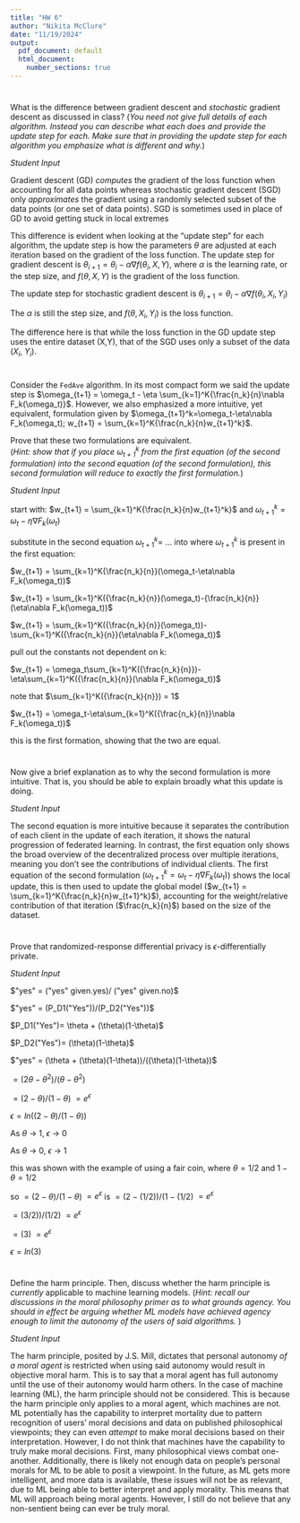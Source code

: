 ---
title: "HW 6"
author: "Nikita McClure"
date: "11/19/2024"
output:
  pdf_document: default
  html_document:
    number_sections: true
---

#
What is the difference between gradient descent and *stochastic* gradient descent as discussed in class?  (*You need not give full details of each algorithm.  Instead you can describe what each does and provide the update step for each.  Make sure that in providing the update step for each algorithm you emphasize what is different and why.*)

*Student Input*

Gradient descent (GD) *computes* the gradient of the loss function when accounting for all data points whereas stochastic gradient descent (SGD) only *approximates* the gradient using a randomly selected subset of the data points (or one set of data points). SGD is sometimes used in place of GD to avoid getting stuck in local extremes

This difference is evident when looking at the “update step” for each algorithm, the update step is how the parameters $\theta$ are adjusted at each iteration based on the gradient of the loss function. 
The update step for gradient descent is $\theta_{i+1} = \theta_i-\alpha\nabla f(\theta_i, X, Y)$, where $\alpha$ is the learning rate, or the step size, and $f(\theta, X, Y)$ is the gradient of the loss function.

The update step for stochastic gradient descent is $\theta_{i+1} = \theta_i-\alpha\nabla f(\theta_i, X_i, Y_i)$

The $\alpha$ is still the step size, and $f(\theta, X_i, Y_i)$ is the loss function.

The difference here is that while the loss function in the GD update step uses the entire dataset (X,Y), that of the SGD uses only a subset of the data ($X_i$, $Y_i$). 


#
Consider the `FedAve` algorithm.  In its most compact form we said the update step is $\omega_{t+1} = \omega_t - \eta \sum_{k=1}^K{\frac{n_k}{n}\nabla F_k(\omega_t)}$.  However, we also emphasized a more intuitive, yet equivalent, formulation given by $\omega_{t+1}^k=\omega_t-\eta\nabla F_k(\omega_t); w_{t+1} = \sum_{k=1}^K{\frac{n_k}{n}w_{t+1}^k}$.  

Prove that these two formulations are equivalent.  
(*Hint: show that if you place $\omega_{t+1}^k$ from the first equation (of the second formulation) into the second equation (of the second formulation), this second formulation will reduce to exactly the first formulation.*) 

*Student Input* 

start with: $w_{t+1} = \sum_{k=1}^K{\frac{n_k}{n}w_{t+1}^k}$ and $\omega_{t+1}^k=\omega_t-\eta\nabla F_k(\omega_t)$

substitute in the second equation $\omega_{t+1}^k=$ ... into where $\omega_{t+1}^k$ is present in the first equation:

$w_{t+1} = \sum_{k=1}^K{\frac{n_k}{n}}(\omega_t-\eta\nabla F_k(\omega_t))$

$w_{t+1} = \sum_{k=1}^K({\frac{n_k}{n}}(\omega_t)-{\frac{n_k}{n}}(\eta\nabla F_k(\omega_t))$

$w_{t+1} = \sum_{k=1}^K({\frac{n_k}{n}}(\omega_t))-\sum_{k=1}^K({\frac{n_k}{n}}(\eta\nabla F_k(\omega_t))$

pull out the constants not dependent on k:

$w_{t+1} = \omega_t\sum_{k=1}^K({\frac{n_k}{n}})-\eta\sum_{k=1}^K({\frac{n_k}{n}}(\nabla F_k(\omega_t))$

note that $\sum_{k=1}^K({\frac{n_k}{n}}) = 1$

$w_{t+1} = \omega_t-\eta\sum_{k=1}^K({\frac{n_k}{n}}\nabla F_k(\omega_t))$

this is the first formation, showing that the two are equal.

#
Now give a brief explanation as to why the second formulation is more intuitive.  That is, you should be able to explain broadly what this update is doing.  

*Student Input*

The second equation is more intuitive because it separates the contribution of each client in the update of each iteration, it shows the natural progression of federated learning. In contrast, the first equation only shows the broad overview of the decentralized process over multiple iterations, meaning you don't see the contributions of individual clients. The first equation of the second formulation ($\omega_{t+1}^k=\omega_t-\eta\nabla F_k(\omega_t)$) shows the local update, this is then used to update the global model ($w_{t+1} = \sum_{k=1}^K{\frac{n_k}{n}w_{t+1}^k}$), accounting for the weight/relative contribution of that iteration ($\frac{n_k}{n}$) based on the size of the dataset.

# 
Prove that randomized-response differential privacy is $\epsilon$-differentially private.

*Student Input*

$"yes" = ("yes" given.yes)/ ("yes" given.no)$

$"yes" = (P_D1("Yes"))/(P_D2("Yes"))$

$P_D1("Yes")= \theta + (\theta)(1-\theta)$ 

$P_D2("Yes")= (\theta)(1-\theta)$

$"yes" = (\theta + (\theta)(1-\theta))/((\theta)(1-\theta))$

$= (2\theta - \theta^2) / (\theta - \theta^2)$

$=(2-\theta)/(1-\theta)$ $= e^\epsilon$

$\epsilon = ln((2-\theta)/(1-\theta))$

As $\theta$ -> 1, $\epsilon$ -> 0

As $\theta$ -> 0, $\epsilon$ -> 1

this was shown with the example of using a fair coin, where $\theta = 1/2$ and $1-\theta = 1/2$

so $=(2-\theta)/(1-\theta)$ $= e^\epsilon$ is $=(2- (1/2))/(1-(1/2)$ $= e^\epsilon$ 

$=(3/2))/(1/2)$ $= e^\epsilon$

$=(3)$ $= e^\epsilon$

$\epsilon = ln(3)$



# 
Define the harm principle.  Then, discuss whether the harm principle is *currently* applicable to machine learning models.  (*Hint: recall our discussions in the moral philosophy primer as to what grounds agency.  You should in effect be arguing whether ML models have achieved agency enough to limit the autonomy of the users of said algorithms.* )

*Student Input*

The harm principle, posited by J.S. Mill, dictates that personal autonomy *of a moral agent* is restricted when using said autonomy would result in objective moral harm. This is to say that a moral agent has full autonomy until the use of their autonomy would harm others. In the case of machine learning (ML), the harm principle should not be considered. This is because the harm principle only applies to a moral agent, which machines are not. ML potentially has the capability to interpret mortality due to pattern recognition of users' moral decisions and data on published philosophical viewpoints; they can even *attempt* to make moral decisions based on their interpretation. However, I do not think that machines have the capability to truly make moral decisions. First, many philosophical views combat one-another. Additionally, there is likely not enough data on people’s personal morals for ML to be able to posit a viewpoint. In the future, as ML gets more intelligent, and more data is available, these issues will not be as relevant, due to ML being able to better interpret and apply morality. This means that ML will approach being moral agents. However, I still do not believe that any non-sentient being can ever be truly moral.



